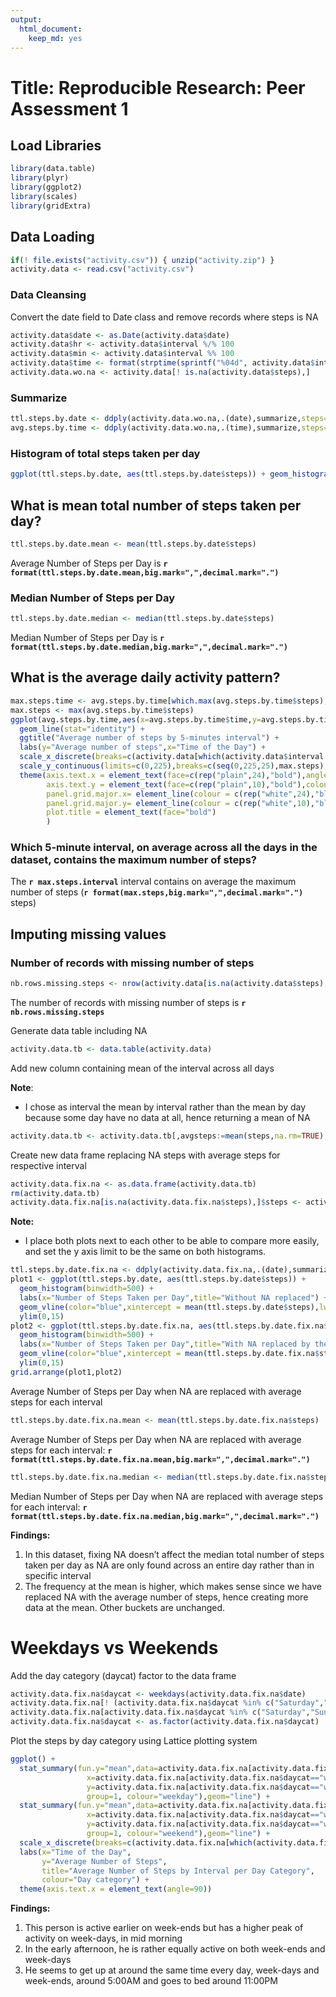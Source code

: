 ```yaml
---
output:
  html_document:
    keep_md: yes
---
```

# Title: Reproducible Research: Peer Assessment 1

## Load Libraries
```r
library(data.table)
library(plyr)
library(ggplot2)
library(scales)
library(gridExtra)
```

## Data Loading
```r
if(! file.exists("activity.csv")) { unzip("activity.zip") }
activity.data <- read.csv("activity.csv")
```

### Data Cleansing
Convert the date field to Date class and remove records where steps is NA
```r
activity.data$date <- as.Date(activity.data$date)
activity.data$hr <- activity.data$interval %/% 100
activity.data$min <- activity.data$interval %% 100
activity.data$time <- format(strptime(sprintf("%04d", activity.data$interval), format="%H%M"),format="%H:%M")
activity.data.wo.na <- activity.data[! is.na(activity.data$steps),]
```
### Summarize 
```r
ttl.steps.by.date <- ddply(activity.data.wo.na,.(date),summarize,steps=sum(steps,rm.na=TRUE))
avg.steps.by.time <- ddply(activity.data.wo.na,.(time),summarize,steps=mean(steps))
```

### Histogram of total steps taken per day
```r
ggplot(ttl.steps.by.date, aes(ttl.steps.by.date$steps)) + geom_histogram(breaks=seq(min(ttl.steps.by.date$steps),max(ttl.steps.by.date$steps),by =500)) + labs(x="Number of Steps Taken per Day",y="Frequency",title="Histogram of Number of Steps Taken per Day")
```

## What is mean total number of steps taken per day?
```r
ttl.steps.by.date.mean <- mean(ttl.steps.by.date$steps)
```
Average Number of Steps per Day is **`r format(ttl.steps.by.date.mean,big.mark=",",decimal.mark=".")`**

### Median Number of Steps per Day
```r
ttl.steps.by.date.median <- median(ttl.steps.by.date$steps)
```
Median Number of Steps per Day is **`r format(ttl.steps.by.date.median,big.mark=",",decimal.mark=".")`**

## What is the average daily activity pattern?
```r
max.steps.time <- avg.steps.by.time[which.max(avg.steps.by.time$steps),]$time
max.steps <- max(avg.steps.by.time$steps)
ggplot(avg.steps.by.time,aes(x=avg.steps.by.time$time,y=avg.steps.by.time$steps,group = 1)) + 
  geom_line(stat="identity") + 
  ggtitle("Average number of steps by 5-minutes interval") +
  labs(y="Average number of steps",x="Time of the Day") +
  scale_x_discrete(breaks=c(activity.data[which(activity.data$interval %% 100 == 0),]$time,max.steps.time)) +
  scale_y_continuous(limits=c(0,225),breaks=c(seq(0,225,25),max.steps),labels=function(n){round(n,0)}) +
  theme(axis.text.x = element_text(face=c(rep("plain",24),"bold"),angle=90,colour=c(rep("grey",24),"blue")), 
        axis.text.y = element_text(face=c(rep("plain",10),"bold"),colour=c(rep("grey",10),"blue")),
        panel.grid.major.x= element_line(colour = c(rep("white",24),"blue"),linetype=c(rep(1,24),2)),
        panel.grid.major.y= element_line(colour = c(rep("white",10),"blue"),linetype=c(rep(1,10),2)),
        plot.title = element_text(face="bold")
        )
```

### Which 5-minute interval, on average across all the days in the dataset, contains the maximum number of steps?
The **`r max.steps.interval`** interval contains on average the maximum number of steps (**`r format(max.steps,big.mark=",",decimal.mark=".")`** steps)

## Imputing missing values
### Number of records with missing number of steps
```r
nb.rows.missing.steps <- nrow(activity.data[is.na(activity.data$steps),])
```
The number of records with missing number of steps is **`r nb.rows.missing.steps`**

Generate data table including NA
```r
activity.data.tb <- data.table(activity.data)
```
Add new column containing mean of the interval across all days

**Note**: 

- I chose as interval the mean by interval rather than the mean by day because some day have no data at all, hence returning a mean of NA
```r
activity.data.tb <- activity.data.tb[,avgsteps:=mean(steps,na.rm=TRUE),by=interval]
```
Create new data frame replacing NA steps with average steps for respective interval
```r
activity.data.fix.na <- as.data.frame(activity.data.tb)
rm(activity.data.tb)
activity.data.fix.na[is.na(activity.data.fix.na$steps),]$steps <- activity.data.fix.na[is.na(activity.data.fix.na$steps),]$avgsteps
```

**Note:** 

- I place both plots next to each other to be able to compare more easily, and set the y axis limit to be the same on both histograms.

```r
ttl.steps.by.date.fix.na <- ddply(activity.data.fix.na,.(date),summarize,steps=sum(steps,rm.na=TRUE))
plot1 <- ggplot(ttl.steps.by.date, aes(ttl.steps.by.date$steps)) + 
  geom_histogram(binwidth=500) + 
  labs(x="Number of Steps Taken per Day",title="Without NA replaced") + 
  geom_vline(color="blue",xintercept = mean(ttl.steps.by.date$steps),lwd=2) + 
  ylim(0,15)
plot2 <- ggplot(ttl.steps.by.date.fix.na, aes(ttl.steps.by.date.fix.na$steps)) + 
  geom_histogram(binwidth=500) + 
  labs(x="Number of Steps Taken per Day",title="With NA replaced by the Mean of Respective Interval") + 
  geom_vline(color="blue",xintercept = mean(ttl.steps.by.date.fix.na$steps),lwd=2) + 
  ylim(0,15)
grid.arrange(plot1,plot2)
```
Average Number of Steps per Day when NA are replaced with average steps for each interval
```r
ttl.steps.by.date.fix.na.mean <- mean(ttl.steps.by.date.fix.na$steps)
```
Average Number of Steps per Day when NA are replaced with average steps for each interval: **`r format(ttl.steps.by.date.fix.na.mean,big.mark=",",decimal.mark=".")`**

```r
ttl.steps.by.date.fix.na.median <- median(ttl.steps.by.date.fix.na$steps)
```
Median Number of Steps per Day when NA are replaced with average steps for each interval: **`r format(ttl.steps.by.date.fix.na.median,big.mark=",",decimal.mark=".")`**

**Findings:**

1. In this dataset, fixing NA doesn't affect the median total number of steps taken per day as NA are only found across an entire day rather than in specific interval
2. The frequency at the mean is higher, which makes sense since we have replaced NA with the average number of steps, hence creating more data at the mean. Other buckets are unchanged.

# Weekdays vs Weekends
Add the day category (daycat) factor to the data frame
```r
activity.data.fix.na$daycat <- weekdays(activity.data.fix.na$date)
activity.data.fix.na[! (activity.data.fix.na$daycat %in% c("Saturday","Sunday")),]$daycat <- "weekday"
activity.data.fix.na[activity.data.fix.na$daycat %in% c("Saturday","Sunday"),]$daycat <- "weekend"
activity.data.fix.na$daycat <- as.factor(activity.data.fix.na$daycat)
```
Plot the steps by day category using Lattice plotting system
```r
ggplot() + 
  stat_summary(fun.y="mean",data=activity.data.fix.na[activity.data.fix.na$daycat=="weekday",],aes(
                 x=activity.data.fix.na[activity.data.fix.na$daycat=="weekday",]$time,
                 y=activity.data.fix.na[activity.data.fix.na$daycat=="weekday",]$steps,
                 group=1, colour="weekday"),geom="line") +
  stat_summary(fun.y="mean",data=activity.data.fix.na[activity.data.fix.na$daycat=="weekend",],aes(
                 x=activity.data.fix.na[activity.data.fix.na$daycat=="weekend",]$time,
                 y=activity.data.fix.na[activity.data.fix.na$daycat=="weekend",]$steps,
                 group=1, colour="weekend"),geom="line") +
  scale_x_discrete(breaks=c(activity.data.fix.na[which(activity.data.fix.na$interval %% 100 == 0),]$time)) +
  labs(x="Time of the Day",
       y="Average Number of Steps",
       title="Average Number of Steps by Interval per Day Category",
       colour="Day category") +
  theme(axis.text.x = element_text(angle=90))

```
**Findings:**

1. This person is active earlier on week-ends but has a higher peak of activity on week-days, in mid morning
2. In the early afternoon, he is rather equally active on both week-ends and week-days
3. He seems to get up at around the same time every day, week-days and week-ends, around 5:00AM and goes to bed around 11:00PM